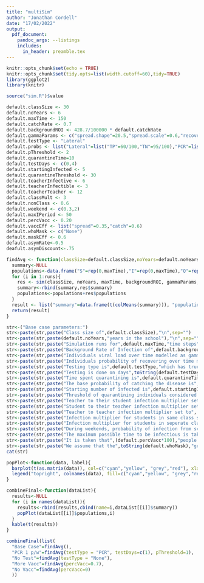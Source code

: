 ```yaml
---
title: "multiSim"
author: "Jonathan Cordell"
date: "17/02/2022"
output: 
  pdf_document:
    pandoc_args: --listings
    includes:
      in_header: preamble.tex
---
```


```r
knitr::opts_chunk$set(echo = TRUE)
knitr::opts_chunk$set(tidy.opts=list(width.cutoff=60),tidy=TRUE)
library(ggplot2)
library(knitr)
```

```r
source("sim.R")$value
```

```r
default.classSize <- 30
default.noYears <- 6
default.maxTime <- 150
default.catchRate <- 0.7
default.backgroundROI <- 428.7/100000 * default.catchRate
default.gammaParams <- c("spread.shape"=20.5,"spread.scale"=0.6,"recover.shape"=18.6,"recover.scale"=1.2)
default.testType <- "Lateral"
default.probs <- list("Lateral"=list("TP"=60/100,"TN"=95/100),"PCR"=list("TP"=90/100, "TN"=99.2/100), "None"=list("TP"=0,"TN"=1))
default.pThreshold <- 2
default.quarantineTime=10
default.testDays <- c(0,4)
default.startingInfected <- 5
default.quarantineThreshold <- 30
default.teacherInfective <- 6
default.teacherInfectible <- 3
default.teacherTeacher <- 12
default.classMult <- 3
default.nonClass <- 0.6
default.weekend <- c(0.3,2)
default.maxIPeriod <- 50
default.percVacc <- 0.20
default.vaccEff <- list("spread"=0.35,"catch"=0.6)
default.whoMask <- c("None")
default.maskEff <- 0.6
default.asymRate<-0.5
deafult.asymDiscount<-.75
```
```r
findAvg <- function(classSize=default.classSize,noYears=default.noYears,maxTime=default.maxTime,backgroundROI=default.backgroundROI,gammaParams=default.gammaParams,testType=default.testType,probs=default.probs,pThreshold=default.pThreshold,quarantineTime=default.quarantineTime,catchRate=default.catchRate,testDays=default.testDays,startingInfected=default.startingInfected,quarantineThreshold=default.quarantineThreshold,teacherInfective=default.teacherInfective,teacherInfectible=default.teacherInfectible,teacherTeacher=default.teacherTeacher,classMult=default.classMult,nonClass=default.nonClass,weekend=default.weekend,maxIPeriod=default.maxIPeriod,percVacc=default.percVacc,vaccEff=default.vaccEff,whoMask=default.whoMask,maskEff=default.maskEff,asymRate=default.asymRate,asymDiscount=deafult.asymDiscount, runs=10){
  summary<-NULL
  populations<-data.frame("S"=rep(0,maxTime),"I"=rep(0,maxTime),"Q"=rep(0,maxTime),"R"=rep(0,maxTime))
  for (i in 1:runs){
    res <- sim(classSize, noYears, maxTime, backgroundROI, gammaParams, testType, probs, pThreshold, quarantineTime, catchRate, testDays, startingInfected, quarantineThreshold, teacherInfective, teacherInfectible, teacherTeacher, classMult, nonClass, weekend, maxIPeriod, percVacc, vaccEff, whoMask, maskEff,asymRate,asymDiscount)
    summary<-rbind(summary,res$summary)
    populations<-populations+res$populations
  }
  result <- list("summary"=data.frame(t(colMeans(summary))), "populations"=populations/runs)
  return(result)
}  
```


```r
str<-("Base case parameters:")
str<-paste(str,paste("Class size of",default.classSize),"\n",sep="")
str<-paste(str,paste(default.noYears,"years in the school"),"\n",sep="")
str<-paste(str,paste("Simulation runs for",default.maxTime,"time steps"),"\n",sep="")
str<-paste(str,paste("Background Rate of Infection of",default.backgroundROI),"\n",sep="")
str<-paste(str,paste("Individuals viral load over time modelled as gamma distribution with shape",default.gammaParams["spread.shape"],"and scale",default.gammaParams["spread.scale"]),"\n",sep="")
str<-paste(str,paste("Individuals probability of recovering over time modelled as gamma distribution with shape",default.gammaParams["recover.shape"],"and scale",default.gammaParams["recover.scale"]),"\n",sep="")
str<-paste(str,paste("Testing type is",default.testType,"which has true positive rate of",default.probs[[default.testType]]$TP,"and true negative rate of",default.probs[[default.testType]]$TN),"\n",sep="")
str<-paste(str,paste("Testing is done on days",toString(default.testDays)),"\n",sep="")
str<-paste(str,paste("Time spent quarantining is",default.quarantineTime,"days"),"\n",sep="")
str<-paste(str,paste("The base probability of catching the disease is",default.catchRate),"\n",sep="")
str<-paste(str,paste("Starting number of infected is",default.startingInfected),"\n",sep="")
str<-paste(str,paste("Threshold of quarantining individuals considered noteworthy is",default.quarantineThreshold),"\n",sep="")
str<-paste(str,paste("Teacher to their student infection multiplier set to", default.teacherInfective),"\n",sep="")
str<-paste(str,paste("Student to their teacher infection multiplier set to", default.teacherInfectible),"\n",sep="")
str<-paste(str,paste("Teacher to teacher infection multiplier set to", default.teacherTeacher),"\n",sep="")
str<-paste(str,paste("Infection multiplier for students in same class set to",  default.classMult),"\n",sep="")
str<-paste(str,paste("Infection multiplier for students in seperate classes set to",  default.nonClass),"\n",sep="")
str<-paste(str,paste("During weekends, probability of infection from school is multiplied by",default.weekend[1],"whilst infection from other sources is multiplied by",default.weekend[2]),"\n",sep="")
str<-paste(str,paste("The maximum possible time to be infectious is taken to be", default.maxIPeriod),"\n",sep="")
str<-paste(str,paste("It is taken that",(default.percVacc*100),"people are vaccinated, which is",(100*default.vaccEff$spread),"percent effective at reducing the spread from a vaccinated infected individual, and",(100*default.vaccEff$catch),"percent effective at reducing that chance of catching the disease"),"\n")
str<-paste(str,paste("We assume that the",toString(default.whoMask),"groups are mandated to wear masks, which is ",(100*default.maskEff),"percent effective at reducing transmission"),"\n")
cat(str)
```

```r
popPlot<-function(data, label){
  barplot(t(as.matrix(data)), col=c("cyan","yellow", "grey","red"), xlab="Days", ylab="Individuals", names.arg=(1:nrow(data)),main=label)
  legend("topright", colnames(data), fill=c("cyan","yellow", "grey","red"), bg="white")
}
```

```r
combineFinal<-function(dataList){
  results<-NULL
  for (i in names(dataList)){
    results<-rbind(results,cbind(name=i,dataList[[i]]$summary))
    popPlot(dataList[[i]]$populations,i)
  }
  kable(t(results))
}

```
```r
combineFinal(list(
  "Base Case"=findAvg(),
  "PCR 1 p/w"=findAvg(testType = "PCR", testDays=c(1), pThreshold=1),
  "No Test"=findAvg(testType = "None"),
  "More Vacc"=findAvg(percVacc=0.7),
  "No Vacc"=findAvg(percVacc=0)
  ))
``` 